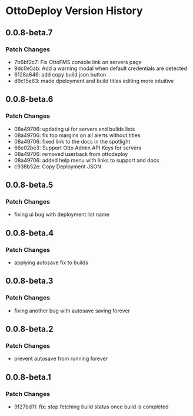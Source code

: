 # OttoDeploy Version History

## 0.0.8-beta.7

### Patch Changes

- 7b6bf2c7: Fix OttoFMS console link on servers page
- 9dc0e5ab: Add a warning modal when default credentials are detected
- 6128a646: add copy build json button
- d9c15e63: made dpeloyment and build titles editing more intuitive

## 0.0.8-beta.6

### Patch Changes

- 08a49706: updating ui for servers and builds lists
- 08a49706: fix top margins on all alerts without titles
- 08a49706: fixed link to the docs in the spotlight
- 66c02be3: Support Otto Admin API Keys for servers
- 08a49706: removed userback from ottodeploy
- 08a49706: added help menu with links to support and docs
- c938b52e: Copy Deployment JSON

## 0.0.8-beta.5

### Patch Changes

- fixing ui bug with deployment list name

## 0.0.8-beta.4

### Patch Changes

- applying autosave fix to builds

## 0.0.8-beta.3

### Patch Changes

- fixing another bug with autosave saving forever

## 0.0.8-beta.2

### Patch Changes

- prevent autosave from running forever

## 0.0.8-beta.1

### Patch Changes

- 9f27bd11: fix: stop fetching build status once build is completed

